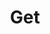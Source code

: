 ---
title: 'Get'
openapi: 'GET /api/request/videos/AIclip/status/{requestId}'
description: 'Description of your new file.'
---